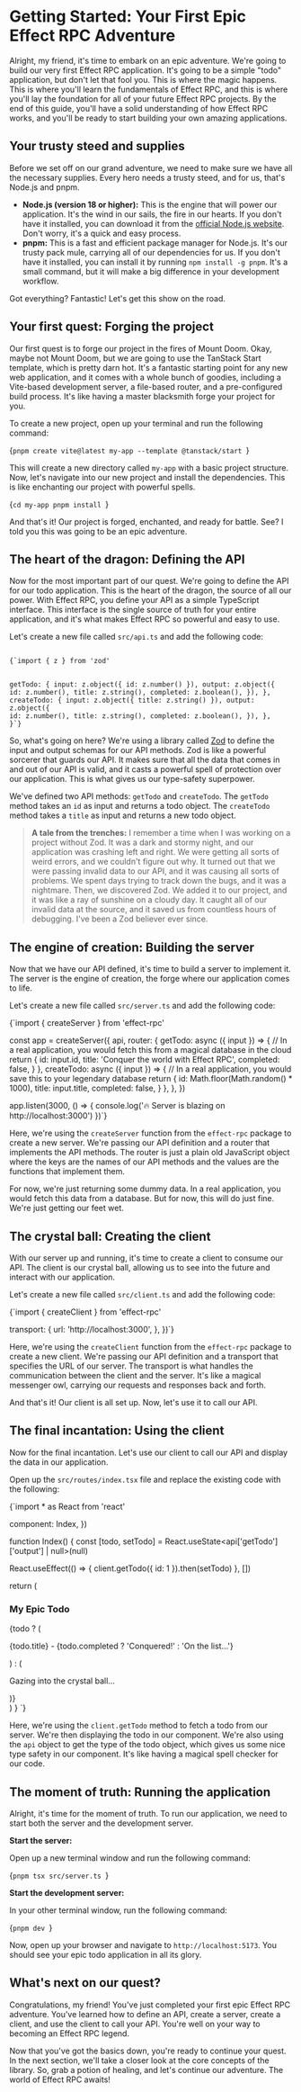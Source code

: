 
# Getting Started: Your First Epic Effect RPC Adventure

Alright, my friend, it's time to embark on an epic adventure. We're going to build our very first Effect RPC application. It's going to be a simple "todo" application, but don't let that fool you. This is where the magic happens. This is where you'll learn the fundamentals of Effect RPC, and this is where you'll lay the foundation for all of your future Effect RPC projects. By the end of this guide, you'll have a solid understanding of how Effect RPC works, and you'll be ready to start building your own amazing applications.

## Your trusty steed and supplies

Before we set off on our grand adventure, we need to make sure we have all the necessary supplies. Every hero needs a trusty steed, and for us, that's Node.js and pnpm.

*   **Node.js (version 18 or higher):** This is the engine that will power our application. It's the wind in our sails, the fire in our hearts. If you don't have it installed, you can download it from the [official Node.js website](https://nodejs.org/). Don't worry, it's a quick and easy process.
*   **pnpm:** This is a fast and efficient package manager for Node.js. It's our trusty pack mule, carrying all of our dependencies for us. If you don't have it installed, you can install it by running `npm install -g pnpm`. It's a small command, but it will make a big difference in your development workflow.

Got everything? Fantastic! Let's get this show on the road.

## Your first quest: Forging the project

Our first quest is to forge our project in the fires of Mount Doom. Okay, maybe not Mount Doom, but we are going to use the TanStack Start template, which is pretty darn hot. It's a fantastic starting point for any new web application, and it comes with a whole bunch of goodies, including a Vite-based development server, a file-based router, and a pre-configured build process. It's like having a master blacksmith forge your project for you.

To create a new project, open up your terminal and run the following command:

<CodeBlock language="bash">{`pnpm create vite@latest my-app --template @tanstack/start
`}</CodeBlock>

This will create a new directory called `my-app` with a basic project structure. Now, let's navigate into our new project and install the dependencies. This is like enchanting our project with powerful spells.

<CodeBlock language="bash">{`cd my-app
pnpm install
`}</CodeBlock>

And that's it! Our project is forged, enchanted, and ready for battle. See? I told you this was going to be an epic adventure.

## The heart of the dragon: Defining the API

Now for the most important part of our quest. We're going to define the API for our todo application. This is the heart of the dragon, the source of all our power. With Effect RPC, you define your API as a simple TypeScript interface. This interface is the single source of truth for your entire application, and it's what makes Effect RPC so powerful and easy to use.

Let's create a new file called `src/api.ts` and add the following code:

<code>
<CodeBlock language="typescript">{`import { z } from 'zod'

  getTodo: {
    input: z.object({ id: z.number() }),
    output: z.object({
      id: z.number(),
      title: z.string(),
      completed: z.boolean(),
    }),
  },
  createTodo: {
    input: z.object({ title: z.string() }),
    output: z.object({
      id: z.number(),
      title: z.string(),
      completed: z.boolean(),
    }),
  },
}`}</CodeBlock>
</code>

So, what's going on here? We're using a library called [Zod](https://github.com/colinhacks/zod) to define the input and output schemas for our API methods. Zod is like a powerful sorcerer that guards our API. It makes sure that all the data that comes in and out of our API is valid, and it casts a powerful spell of protection over our application. This is what gives us our type-safety superpower.

We've defined two API methods: `getTodo` and `createTodo`. The `getTodo` method takes an `id` as input and returns a todo object. The `createTodo` method takes a `title` as input and returns a new todo object.

> **A tale from the trenches:** I remember a time when I was working on a project without Zod. It was a dark and stormy night, and our application was crashing left and right. We were getting all sorts of weird errors, and we couldn't figure out why. It turned out that we were passing invalid data to our API, and it was causing all sorts of problems. We spent days trying to track down the bugs, and it was a nightmare. Then, we discovered Zod. We added it to our project, and it was like a ray of sunshine on a cloudy day. It caught all of our invalid data at the source, and it saved us from countless hours of debugging. I've been a Zod believer ever since.

## The engine of creation: Building the server

Now that we have our API defined, it's time to build a server to implement it. The server is the engine of creation, the forge where our application comes to life.

Let's create a new file called `src/server.ts` and add the following code:

<CodeBlock language="typescript">{`import { createServer } from 'effect-rpc'

const app = createServer({
  api,
  router: {
    getTodo: async ({ input }) => {
      // In a real application, you would fetch this from a magical database in the cloud
      return {
        id: input.id,
        title: 'Conquer the world with Effect RPC',
        completed: false,
      }
    },
    createTodo: async ({ input }) => {
      // In a real application, you would save this to your legendary database
      return {
        id: Math.floor(Math.random() * 1000),
        title: input.title,
        completed: false,
      }
    },
  },
})

app.listen(3000, () => {
  console.log('🔥 Server is blazing on http://localhost:3000')
})`}</CodeBlock>

Here, we're using the `createServer` function from the `effect-rpc` package to create a new server. We're passing our API definition and a router that implements the API methods. The router is just a plain old JavaScript object where the keys are the names of our API methods and the values are the functions that implement them.

For now, we're just returning some dummy data. In a real application, you would fetch this data from a database. But for now, this will do just fine. We're just getting our feet wet.

## The crystal ball: Creating the client

With our server up and running, it's time to create a client to consume our API. The client is our crystal ball, allowing us to see into the future and interact with our application.

Let's create a new file called `src/client.ts` and add the following code:

<CodeBlock language="typescript">{`import { createClient } from 'effect-rpc'

  transport: {
    url: 'http://localhost:3000',
  },
})`}</CodeBlock>

Here, we're using the `createClient` function from the `effect-rpc` package to create a new client. We're passing our API definition and a transport that specifies the URL of our server. The transport is what handles the communication between the client and the server. It's like a magical messenger owl, carrying our requests and responses back and forth.

And that's it! Our client is all set up. Now, let's use it to call our API.

## The final incantation: Using the client

Now for the final incantation. Let's use our client to call our API and display the data in our application.

Open up the `src/routes/index.tsx` file and replace the existing code with the following:

<CodeBlock language="typescript">{`import * as React from 'react'

  component: Index,
})

function Index() {
  const [todo, setTodo] = React.useState<api['getTodo']['output'] | null>(null)

  React.useEffect(() => {
    client.getTodo({ id: 1 }).then(setTodo)
  }, [])

  return (
    <div className="p-2">
      <h3 className="text-2xl font-bold">My Epic Todo</h3>
      {todo ? (
        <div className="mt-4">
          <p className="text-lg">
            {todo.title} - {todo.completed ? 'Conquered!' : 'On the list...'}
          </p>
        </div>
      ) : (
        <p>Gazing into the crystal ball...</p>
      )}
    </div>
  )
}
`}</CodeBlock>

Here, we're using the `client.getTodo` method to fetch a todo from our server. We're then displaying the todo in our component. We're also using the `api` object to get the type of the todo object, which gives us some nice type safety in our component. It's like having a magical spell checker for our code.

## The moment of truth: Running the application

Alright, it's time for the moment of truth. To run our application, we need to start both the server and the development server.

**Start the server:**

Open up a new terminal window and run the following command:

<CodeBlock language="bash">{`pnpm tsx src/server.ts
`}</CodeBlock>

**Start the development server:**

In your other terminal window, run the following command:

<CodeBlock language="bash">{`pnpm dev
`}</CodeBlock>

Now, open up your browser and navigate to `http://localhost:5173`. You should see your epic todo application in all its glory.

## What's next on our quest?

Congratulations, my friend! You've just completed your first epic Effect RPC adventure. You've learned how to define an API, create a server, create a client, and use the client to call your API. You're well on your way to becoming an Effect RPC legend.

Now that you've got the basics down, you're ready to continue your quest. In the next section, we'll take a closer look at the core concepts of the library. So, grab a potion of healing, and let's continue our adventure. The world of Effect RPC awaits!
